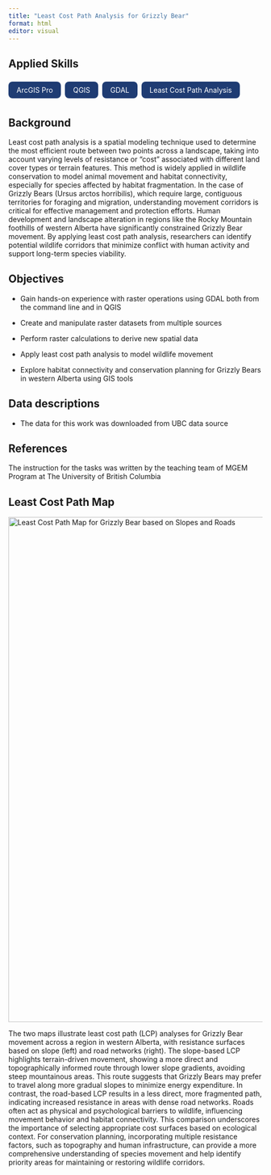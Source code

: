 ```yaml
---
title: "Least Cost Path Analysis for Grizzly Bear"
format: html
editor: visual
---
```


## Applied Skills

<div style="display: flex; flex-wrap: wrap; gap: 0.5rem; margin-bottom: 1.5rem;">

<span style="background-color: #1f3c73; color: white; padding: 0.5rem 1rem; border-radius: 0.5rem;">ArcGIS Pro</span>

<span style="background-color: #1f3c73; color: white; padding: 0.5rem 1rem; border-radius: 0.5rem;">QGIS</span>

<span style="background-color: #1f3c73; color: white; padding: 0.5rem 1rem; border-radius: 0.5rem;">GDAL</span>

<span style="background-color: #1f3c73; color: white; padding: 0.5rem 1rem; border-radius: 0.5rem;">Least Cost Path Analysis</span>

</div>


::: panel-tabset
## Background

Least cost path analysis is a spatial modeling technique used to determine the most efficient route between two points across a landscape, taking into account varying levels of resistance or "cost" associated with different land cover types or terrain features. This method is widely applied in wildlife conservation to model animal movement and habitat connectivity, especially for species affected by habitat fragmentation. In the case of Grizzly Bears (Ursus arctos horribilis), which require large, contiguous territories for foraging and migration, understanding movement corridors is critical for effective management and protection efforts. Human development and landscape alteration in regions like the Rocky Mountain foothills of western Alberta have significantly constrained Grizzly Bear movement. By applying least cost path analysis, researchers can identify potential wildlife corridors that minimize conflict with human activity and support long-term species viability.

## Objectives

-   Gain hands-on experience with raster operations using GDAL both from the command line and in QGIS

-   Create and manipulate raster datasets from multiple sources

-   Perform raster calculations to derive new spatial data

-   Apply least cost path analysis to model wildlife movement

-   Explore habitat connectivity and conservation planning for Grizzly Bears in western Alberta using GIS tools

## Data descriptions

-   The data for this work was downloaded from UBC data source

## References

The instruction for the tasks was written by the teaching team of MGEM Program at The University of British Columbia

:::

## Least Cost Path Map

::: {html}
<img src="images/least_cost_map.png" alt="Least Cost Path Map for Grizzly Bear based on Slopes and Roads" width="1000px"/>
:::

The two maps illustrate least cost path (LCP) analyses for Grizzly Bear movement across a region in western Alberta, with resistance surfaces based on slope (left) and road networks (right). The slope-based LCP highlights terrain-driven movement, showing a more direct and topographically informed route through lower slope gradients, avoiding steep mountainous areas. This route suggests that Grizzly Bears may prefer to travel along more gradual slopes to minimize energy expenditure. In contrast, the road-based LCP results in a less direct, more fragmented path, indicating increased resistance in areas with dense road networks. Roads often act as physical and psychological barriers to wildlife, influencing movement behavior and habitat connectivity. This comparison underscores the importance of selecting appropriate cost surfaces based on ecological context. For conservation planning, incorporating multiple resistance factors, such as topography and human infrastructure, can provide a more comprehensive understanding of species movement and help identify priority areas for maintaining or restoring wildlife corridors.
